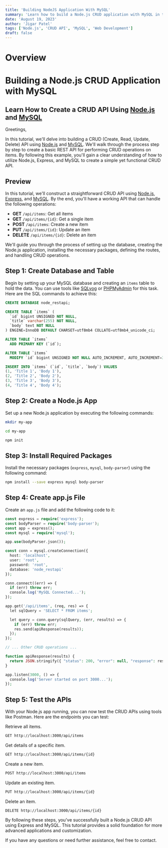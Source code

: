 ```yaml
---
title: 'Building NodeJS Application With MySQL'
summary: 'Learn how to build a Node.js CRUD application with MySQL in this comprehensive tutorial. Gain insights into creating a RESTful API using Node.js, Express, and MySQL.'
date: 'August 19, 2023'
author: 'Jigar Patel'
tags: ['Node.js', 'CRUD API', 'MySQL', 'Web Development']
draft: false
---
```


# Overview

<TOCInline toc={props.toc} exclude="Overview" toHeading={2} />

# Building a Node.js CRUD Application with MySQL

## Learn How to Create a CRUD API Using [Node.js](https://nodejs.org/en) and [MySQL](https://www.mysql.com/)

Greetings,

In this tutorial, we'll delve into building a CRUD (Create, Read, Update, Delete) API using [Node.js](https://nodejs.org/en) and [MySQL](https://www.mysql.com/). We'll walk through the process step by step to create a basic REST API for performing CRUD operations on items. By following this example, you'll gain a clear understanding of how to utilize Node.js, Express, and MySQL to create a simple yet functional CRUD API.

## Preview

In this tutorial, we'll construct a straightforward CRUD API using [Node.js](https://nodejs.org/en), [Express](https://expressjs.com/), and [MySQL](https://www.mysql.com/). By the end, you'll have a working API that can handle the following operations:

- **GET** `/api/items`: Get all items
- **GET** `/api/items/{id}`: Get a single item
- **POST** `/api/items`: Create a new item
- **PUT** `/api/items/{id}`: Update an item
- **DELETE** `/api/items/{id}`: Delete an item

We'll guide you through the process of setting up the database, creating the Node.js application, installing the necessary packages, defining the routes, and handling CRUD operations.

## Step 1: Create Database and Table

Begin by setting up your MySQL database and creating an `items` table to hold the data. You can use tools like [SQLyog](https://webyog.com/product/sqlyog/) or [PHPMyAdmin](https://www.phpmyadmin.net/) for this task. Here are the SQL commands to achieve this:

```sql
CREATE DATABASE node_restapi;

CREATE TABLE `items` (
  `id` bigint UNSIGNED NOT NULL,
  `title` varchar(255) NOT NULL,
  `body` text NOT NULL
) ENGINE=InnoDB DEFAULT CHARSET=utf8mb4 COLLATE=utf8mb4_unicode_ci;

ALTER TABLE `items`
  ADD PRIMARY KEY (`id`);

ALTER TABLE `items`
  MODIFY `id` bigint UNSIGNED NOT NULL AUTO_INCREMENT, AUTO_INCREMENT=3;

INSERT INTO `items` (`id`, `title`, `body`) VALUES
(1, 'Title 1', 'Body 1'),
(2, 'Title 2', 'Body 2'),
(3, 'Title 3', 'Body 3'),
(4, 'Title 4', 'Body 4');
```

## Step 2: Create a Node.js App

Set up a new Node.js application by executing the following commands:

```bash
mkdir my-app

cd my-app

npm init
```

## Step 3: Install Required Packages

Install the necessary packages (`express`, `mysql`, `body-parser`) using the following command:

```bash
npm install --save express mysql body-parser
```

## Step 4: Create app.js File

Create an `app.js` file and add the following code to it:

```php
const express = require('express');
const bodyParser = require('body-parser');
const app = express();
const mysql = require('mysql');

app.use(bodyParser.json());

const conn = mysql.createConnection({
  host: 'localhost',
  user: 'root',
  password: 'root',
  database: 'node_restapi'
});

conn.connect((err) => {
  if (err) throw err;
  console.log('MySQL Connected...');
});

app.get('/api/items', (req, res) => {
  let sqlQuery = 'SELECT * FROM items';

  let query = conn.query(sqlQuery, (err, results) => {
    if (err) throw err;
    res.send(apiResponse(results));
  });
});

// ... Other CRUD operations ...

function apiResponse(results) {
  return JSON.stringify({ "status": 200, "error": null, "response": results });
}

app.listen(3000, () => {
  console.log('Server started on port 3000...');
});
```

## Step 5: Test the APIs

With your Node.js app running, you can now test the CRUD APIs using tools like Postman. Here are the endpoints you can test:

Retrieve all items.

```bash
GET http://localhost:3000/api/items
```

Get details of a specific item.

```bash
GET http://localhost:3000/api/items/{id}
```

Create a new item.

```bash
POST http://localhost:3000/api/items
```

Update an existing item.

```bash
PUT http://localhost:3000/api/items/{id}
```

Delete an item.

```bash
DELETE http://localhost:3000/api/items/{id}
```

By following these steps, you've successfully built a Node.js CRUD API using Express and MySQL. This tutorial provides a solid foundation for more advanced applications and customization.

If you have any questions or need further assistance, feel free to contact.
